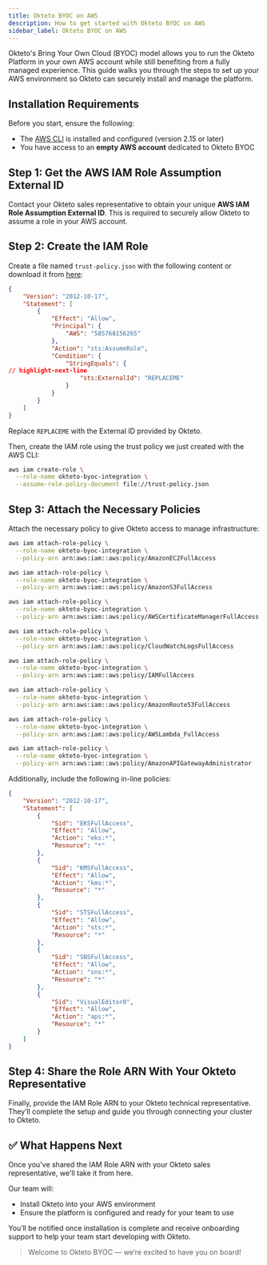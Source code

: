 ```yaml
---
title: Okteto BYOC on AWS
description: How to get started with Okteto BYOC on AWS
sidebar_label: Okteto BYOC on AWS
---
```




Okteto's Bring Your Own Cloud (BYOC) model allows you to run the Okteto Platform in your own AWS account while still benefiting from a fully managed experience.
This guide walks you through the steps to set up your AWS environment so Okteto can securely install and manage the platform.

## Installation Requirements

Before you start, ensure the following:

- The [AWS CLI](https://docs.aws.amazon.com/cli/latest/userguide/getting-started-install.html#getting-started-install-instructions) is installed and configured (version 2.15 or later)
- You have access to an **empty AWS account** dedicated to Okteto BYOC



## Step 1: Get the AWS IAM Role Assumption External ID

Contact your Okteto sales representative to obtain your unique **AWS IAM Role Assumption External ID**. This is required to securely allow Okteto to assume a role in your AWS account.

## Step 2: Create the IAM Role

Create a file named `trust-policy.json` with the following content or download it from <a href="./trust-policy.json" download="trust-policy.json">here</a>:

```json title="trust-policy.json"
{
    "Version": "2012-10-17",
    "Statement": [
        {
            "Effect": "Allow",
            "Principal": {
                "AWS": "585768156265"
            },
            "Action": "sts:AssumeRole",
            "Condition": {
                "StringEquals": {
// highlight-next-line
                    "sts:ExternalId": "REPLACEME"
                }
            }
        }
    ]
}
```
Replace `REPLACEME` with the External ID provided by Okteto.

Then, create the IAM role using the trust policy we just created with the AWS CLI:

```bash
aws iam create-role \
  --role-name okteto-byoc-integration \
  --assume-role-policy-document file://trust-policy.json
```

## Step 3: Attach the Necessary Policies

Attach the necessary policy to give Okteto access to manage infrastructure:

```bash
aws iam attach-role-policy \
  --role-name okteto-byoc-integration \
  --policy-arn arn:aws:iam::aws:policy/AmazonEC2FullAccess

aws iam attach-role-policy \
  --role-name okteto-byoc-integration \
  --policy-arn arn:aws:iam::aws:policy/AmazonS3FullAccess

aws iam attach-role-policy \
  --role-name okteto-byoc-integration \
  --policy-arn arn:aws:iam::aws:policy/AWSCertificateManagerFullAccess

aws iam attach-role-policy \
  --role-name okteto-byoc-integration \
  --policy-arn arn:aws:iam::aws:policy/CloudWatchLogsFullAccess

aws iam attach-role-policy \
  --role-name okteto-byoc-integration \
  --policy-arn arn:aws:iam::aws:policy/IAMFullAccess

aws iam attach-role-policy \
  --role-name okteto-byoc-integration \
  --policy-arn arn:aws:iam::aws:policy/AmazonRoute53FullAccess

aws iam attach-role-policy \
  --role-name okteto-byoc-integration \
  --policy-arn arn:aws:iam::aws:policy/AWSLambda_FullAccess

aws iam attach-role-policy \
  --role-name okteto-byoc-integration \
  --policy-arn arn:aws:iam::aws:policy/AmazonAPIGatewayAdministrator
```

Additionally, include the following in-line policies:

```json
{
    "Version": "2012-10-17",
    "Statement": [
        {
            "Sid": "EKSFullAccess",
            "Effect": "Allow",
            "Action": "eks:*",
            "Resource": "*"
        },
        {
            "Sid": "KMSFullAccess",
            "Effect": "Allow",
            "Action": "kms:*",
            "Resource": "*"
        },
        {
            "Sid": "STSFullAccess",
            "Effect": "Allow",
            "Action": "sts:*",
            "Resource": "*"
        },
        {
            "Sid": "SNSFullAccess",
            "Effect": "Allow",
            "Action": "sns:*",
            "Resource": "*"
        },
        {
            "Sid": "VisualEditor0",
            "Effect": "Allow",
            "Action": "aps:*",
            "Resource": "*"
        }
    ]
}
```

## Step 4: Share the Role ARN With Your Okteto Representative

Finally, provide the IAM Role ARN to your Okteto technical representative. They’ll complete the setup and guide you through connecting your cluster to Okteto.

## ✅ What Happens Next

Once you've shared the IAM Role ARN with your Okteto sales representative, we'll take it from here.

Our team will:

- Install Okteto into your AWS environment
- Ensure the platform is configured and ready for your team to use

You’ll be notified once installation is complete and receive onboarding support to help your team start developing with Okteto.

> Welcome to Okteto BYOC — we’re excited to have you on board!
